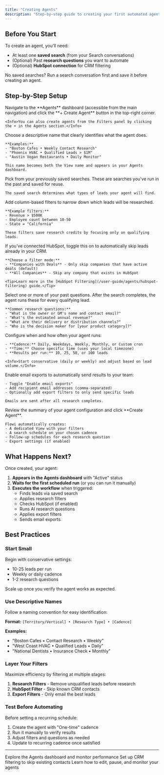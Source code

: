 ```yaml
---
title: "Creating Agents"
description: "Step-by-step guide to creating your first automated agent"
---
```


## Before You Start

To create an agent, you'll need:
- At least one **saved search** (from your Search conversations)
- (Optional) Past **research questions** you want to automate
- (Optional) **HubSpot connection** for CRM filtering

<Warning>No saved searches? Run a search conversation first and save it before creating an agent.</Warning>

## Step-by-Step Setup

<Steps>
  <Step title="Open Agent Creation">
    Navigate to the **Agents** dashboard (accessible from the main navigation) and click the **+ Create Agent** button in the top-right corner.
    
    <Info>You can also create agents from the Filters panel by clicking the + in the Agents section.</Info>
  </Step>
  
  <Step title="Name Your Agent">
    Choose a descriptive name that clearly identifies what the agent does.
    
    **Examples:**
    - "Boston Cafes • Weekly Contact Research"
    - "Phoenix HVAC • Qualified Leads > $1M"
    - "Austin Vegan Restaurants • Daily Monitor"
    
    This name becomes both the View name and appears in your Agents dashboard.
  </Step>
  
  <Step title="Select Saved Search">
    Pick from your previously saved searches. These are searches you've run in the past and saved for reuse.
    
    The saved search determines what types of leads your agent will find.
  </Step>
  
  <Step title="Configure Research Filters (Optional)">
    Add column-based filters to narrow down which leads will be researched.
    
    **Example filters:**
    - Revenue > $500K
    - Employee count between 10-50
    - State = "California"
    
    These filters save research credits by focusing only on qualifying leads.
  </Step>
  
  <Step title="Enable HubSpot CRM Filtering (Optional)">
    If you've connected HubSpot, toggle this on to automatically skip leads already in your CRM.
    
    **Choose a filter mode:**
    - **Companies with Deals** - Only skip companies that have active deals (default)
    - **All Companies** - Skip any company that exists in HubSpot
    
    <Tip>Learn more in the [HubSpot Filtering](/user-guide/agents/hubspot-filtering) guide.</Tip>
  </Step>
  
  <Step title="Add Research Questions (Optional)">
    Select one or more of your past questions. After the search completes, the agent runs these for every qualifying lead.
    
    **Common research questions:**
    - "What is the owner or GM's name and contact email?"
    - "What's the estimated annual revenue?"
    - "What are their delivery or distribution channels?"
    - "Who is the decision maker for [your product category]?"
  </Step>
  
  <Step title="Set Schedule & Limits">
    Configure when and how often your agent runs:
    
    - **Cadence:** Daily, Weekdays, Weekly, Monthly, or Custom cron
    - **Time:** Choose specific time (uses your local timezone)
    - **Results per run:** 10, 25, 50, or 100 leads
    
    <Info>Start conservative (daily or weekly) and adjust based on lead volume.</Info>
  </Step>
  
  <Step title="Configure Email Exports (Optional)">
    Enable email exports to automatically send results to your team:
    
    - Toggle "Enable email exports"
    - Add recipient email addresses (comma-separated)
    - Optionally add export filters to only send specific leads
    
    Emails are sent after all research completes.
  </Step>
  
  <Step title="Review & Create">
    Review the summary of your agent configuration and click **Create Agent**.
    
    Flowi automatically creates:
    - A dedicated View with your filters
    - A search schedule on your chosen cadence
    - Follow-up schedules for each research question
    - Export settings (if enabled)
  </Step>
</Steps>

## What Happens Next?

Once created, your agent:

1. **Appears in the Agents dashboard** with "Active" status
2. **Waits for the first scheduled run** (or you can run it manually)
3. **Executes the workflow** when triggered:
   - Finds leads via saved search
   - Applies research filters
   - Checks HubSpot (if enabled)
   - Runs AI research questions
   - Applies export filters
   - Sends email exports

## Best Practices

### Start Small
Begin with conservative settings:
- 10-25 leads per run
- Weekly or daily cadence
- 1-2 research questions

Scale up once you verify the agent works as expected.

### Use Descriptive Names
Follow a naming convention for easy identification:

**Format:** `[Territory/Vertical] • [Research Type] • [Cadence]`

**Examples:**
- "Boston Cafes • Contact Research • Weekly"
- "West Coast HVAC • Qualified Leads • Daily"
- "National Dentists • Insurance Check • Monthly"

### Layer Your Filters

Maximize efficiency by filtering at multiple stages:

1. **Research Filters** - Remove unqualified leads before research
2. **HubSpot Filter** - Skip known CRM contacts
3. **Export Filters** - Only email the best leads

### Test Before Automating

Before setting a recurring schedule:
1. Create the agent with "One-time" cadence
2. Run it manually to verify results
3. Adjust filters and questions as needed
4. Update to recurring cadence once satisfied

---

<CardGroup cols={3}>
  <Card title="View Your Agents" icon="grid" href="/user-guide/agents/dashboard">
    Explore the Agents dashboard and monitor performance
  </Card>
  
  <Card title="HubSpot Filtering" icon="link" href="/user-guide/agents/hubspot-filtering">
    Set up CRM filtering to skip existing contacts
  </Card>
  
  <Card title="Managing Agents" icon="sliders" href="/user-guide/agents/managing">
    Learn how to edit, pause, and monitor your agents
  </Card>
</CardGroup>

